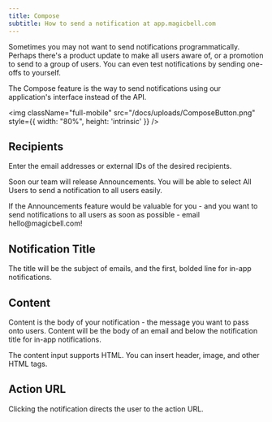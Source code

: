 ```yaml
---
title: Compose
subtitle: How to send a notification at app.magicbell.com
---
```


Sometimes you may not want to send notifications programmatically. Perhaps there's a product update to make all users aware of, or a promotion to send to a group of users. You can even test notifications by sending one-offs to yourself. 

The Compose feature is the way to send notifications using our application's interface instead of the API.

<img className="full-mobile" src="/docs/uploads/ComposeButton.png" style={{ width: "80%", height: 'intrinsic' }} />

## Recipients
Enter the email addresses or external IDs of the desired recipients. 

Soon our team will release Announcements. You will be able to select All Users to send a notification to all users easily. 

<Note>
If the Announcements feature would be valuable for you - and you want to send notifications to all users as soon as possible - email hello@magicbell.com!
</Note>

## Notification Title
The title will be the subject of emails, and the first, bolded line for in-app notifications.

## Content
Content is the body of your notification - the message you want to pass onto users. Content will be the body of an email and below the notification title for in-app notifications.

The content input supports HTML. You can insert header, image, and other HTML tags.

## Action URL
Clicking the notification directs the user to the action URL.